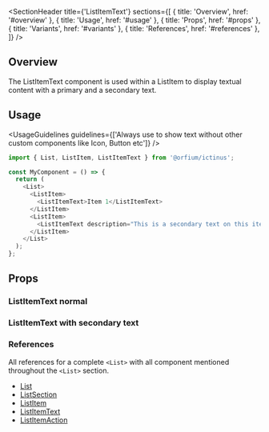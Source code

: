 
<Meta of={ListItemTextStories} />

<SectionHeader
  title={'ListItemText'}
  sections={[
    { title: 'Overview', href: '#overview' },
    { title: 'Usage', href: '#usage' },
    { title: 'Props', href: '#props' },
    { title: 'Variants', href: '#variants' },
    { title: 'References', href: '#references' },
  ]}
/>

## Overview

The ListItemText component is used within a ListItem to display textual content with a primary and
a secondary text.

## Usage

<UsageGuidelines
  guidelines={['Always use to show text without other custom components like Icon, Button etc']}
/>

```js
import { List, ListItem, ListItemText } from '@orfium/ictinus';

const MyComponent = () => {
  return (
    <List>
      <ListItem>
        <ListItemText>Item 1</ListItemText>
      </ListItem>
      <ListItem>
        <ListItemText description="This is a secondary text on this item">Item 2</ListItemText>
      </ListItem>
    </List>
  );
};
```

## Props

<ArgTypes of={ListItemText} />

<SubsectionHeader title="Variants" />

### ListItemText normal

<Canvas of={ListItemTextStories.ListItemTextNormal} />

### ListItemText with secondary text

<Canvas of={ListItemTextStories.ListItemTextWithSecondaryText} />

### References

All references for a complete `<List>` with all component mentioned throughout the `<List>` section.

- [List](../?path=/docs/updated-components-list-list--overview)
- [ListSection](../?path=/docs/updated-components-list-listsection--overview)
- [ListItem](../?path=/docs/updated-components-list-listitem--overview)
- [ListItemText](../?path=/docs/updated-components-list-listitemtext--overview)
- [ListItemAction](../?path=/docs/updated-components-list-listitemaction--overview)
